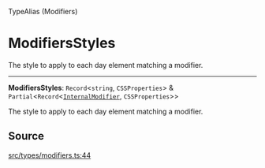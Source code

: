 <SectionTitle>TypeAlias (Modifiers)</SectionTitle>

# ModifiersStyles

<Description>
The style to apply to each day element matching a modifier.
</Description>

---

<a id="undefined" name="undefined"></a>

<SignatureMemberIdentifier>**ModifiersStyles**: `Record`\<`string`, `CSSProperties`\> & `Partial`\<`Record`\<[`InternalModifier`](/api/next/type-aliases/InternalModifier.md), `CSSProperties`\>\></SignatureMemberIdentifier>

The style to apply to each day element matching a modifier.

## Source

[src/types/modifiers.ts:44](https://github.com/gpbl/react-day-picker/blob/next/src/types/modifiers.ts#L44)
